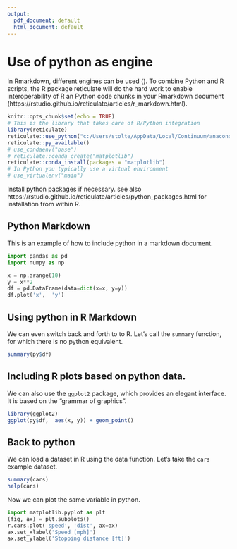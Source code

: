 ```yaml
---
output:
  pdf_document: default
  html_document: default
---
```

# Use of python as engine
In Rmarkdown, different engines can be used (). To combine Python and R scripts, the R package reticulate will do the hard work to enable interoperability of R an Python code chunks in your Rmarkdown document (https://rstudio.github.io/reticulate/articles/r_markdown.html).

```r
knitr::opts_chunk$set(echo = TRUE)
# This is the library that takes care of R/Python integration
library(reticulate)
reticulate::use_python("c:/Users/stolte/AppData/Local/Continuum/anaconda3/python.exe")
reticulate::py_available()
# use_condaenv("base")
# reticulate::conda_create("matplotlib")
reticulate::conda_install(packages = "matplotlib")
# In Python you typically use a virtual environment
# use_virtualenv("main")
```


Install python packages if necessary. see also https://rstudio.github.io/reticulate/articles/python_packages.html for installation from within R.


## Python Markdown
This is an example of how to include python in a markdown document. 


```python
import pandas as pd
import numpy as np

x = np.arange(10)
y = x**2
df = pd.DataFrame(data=dict(x=x, y=y))
df.plot('x',  'y')
```


## Using python in R Markdown

We can  even switch back and forth to to R. Let's call the `summary` function, for which there is no python equivalent. 

```r
summary(py$df)
```

## Including R plots based on python data.

We can also use the `ggplot2` package,  which provides an elegant interface. It is based on the "grammar of graphics". 

```r
library(ggplot2)
ggplot(py$df,  aes(x, y)) + geom_point()
```

## Back to python
We can load a dataset in R using the data function. Let's take the `cars` example dataset.
```r
summary(cars)
help(cars)
```

Now we can plot the same variable  in python.
```python
import matplotlib.pyplot as plt
(fig, ax) = plt.subplots()
r.cars.plot('speed', 'dist', ax=ax)
ax.set_xlabel('Speed [mph]')
ax.set_ylabel('Stopping distance [ft]')
```
 